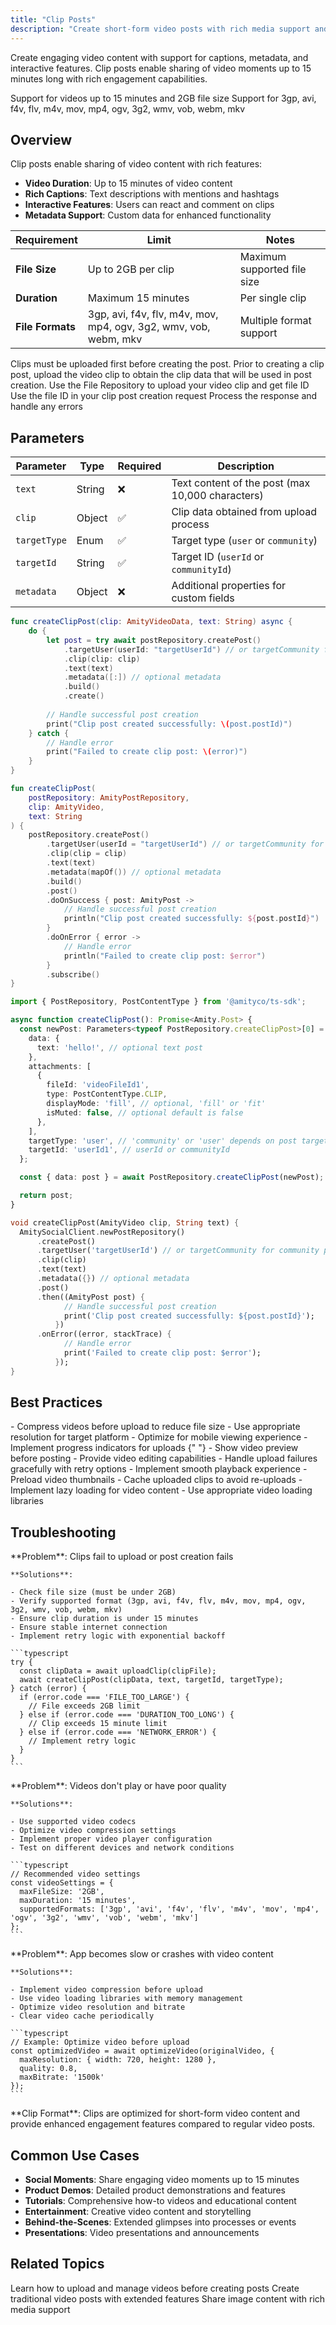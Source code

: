 ```yaml
---
title: "Clip Posts"
description: "Create short-form video posts with rich media support and interactive features"
---
```


Create engaging video content with support for captions, metadata, and interactive features. Clip posts enable sharing of video moments up to 15 minutes long with rich engagement capabilities.

<CardGroup cols={2}>
  <Card title="Video Content" icon="video">
    Support for videos up to 15 minutes and 2GB file size
  </Card>
  <Card title="Multiple Formats" icon="file-video">
    Support for 3gp, avi, f4v, flv, m4v, mov, mp4, ogv, 3g2, wmv, vob, webm, mkv
  </Card>
</CardGroup>

## Overview

Clip posts enable sharing of video content with rich features:

- **Video Duration**: Up to 15 minutes of video content
- **Rich Captions**: Text descriptions with mentions and hashtags
- **Interactive Features**: Users can react and comment on clips
- **Metadata Support**: Custom data for enhanced functionality

| Requirement      | Limit                                                            | Notes                       |
| ---------------- | ---------------------------------------------------------------- | --------------------------- |
| **File Size**    | Up to 2GB per clip                                               | Maximum supported file size |
| **Duration**     | Maximum 15 minutes                                               | Per single clip             |
| **File Formats** | 3gp, avi, f4v, flv, m4v, mov, mp4, ogv, 3g2, wmv, vob, webm, mkv | Multiple format support     |

<Warning>
  Clips must be uploaded first before creating the post. Prior to creating a clip post, upload the video clip to obtain the clip data that will be used in post creation.
</Warning>

<Steps>
  <Step title="Upload Clip">
    Use the File Repository to upload your video clip and get file ID
  </Step>
  <Step title="Create Post">
    Use the file ID in your clip post creation request
  </Step>
  <Step title="Handle Response">
    Process the response and handle any errors
  </Step>
</Steps>

## Parameters

| Parameter    | Type   | Required | Description                                      |
| ------------ | ------ | -------- | ------------------------------------------------ |
| `text`       | String | ❌        | Text content of the post (max 10,000 characters) |
| `clip`       | Object | ✅        | Clip data obtained from upload process           |
| `targetType` | Enum   | ✅        | Target type (`user` or `community`)              |
| `targetId`   | String | ✅        | Target ID (`userId` or `communityId`)            |
| `metadata`   | Object | ❌        | Additional properties for custom fields          |

<CodeGroup>

```swift iOS
func createClipPost(clip: AmityVideoData, text: String) async {
    do {
        let post = try await postRepository.createPost()
            .targetUser(userId: "targetUserId") // or targetCommunity for community posts
            .clip(clip: clip)
            .text(text)
            .metadata([:]) // optional metadata
            .build()
            .create()
        
        // Handle successful post creation
        print("Clip post created successfully: \(post.postId)")
    } catch {
        // Handle error
        print("Failed to create clip post: \(error)")
    }
}
```


```kotlin Android
fun createClipPost(
    postRepository: AmityPostRepository,
    clip: AmityVideo,
    text: String
) {
    postRepository.createPost()
        .targetUser(userId = "targetUserId") // or targetCommunity for community posts
        .clip(clip = clip)
        .text(text)
        .metadata(mapOf()) // optional metadata
        .build()
        .post()
        .doOnSuccess { post: AmityPost ->
            // Handle successful post creation
            println("Clip post created successfully: ${post.postId}")
        }
        .doOnError { error ->
            // Handle error
            println("Failed to create clip post: $error")
        }
        .subscribe()
}
```


```typescript TypeScript
import { PostRepository, PostContentType } from '@amityco/ts-sdk';

async function createClipPost(): Promise<Amity.Post> {
  const newPost: Parameters<typeof PostRepository.createClipPost>[0] = {
    data: {
      text: 'hello!', // optional text post
    },
    attachments: [
      {
        fileId: 'videoFileId1',
        type: PostContentType.CLIP,
        displayMode: 'fill', // optional, 'fill' or 'fit'
        isMuted: false, // optional default is false
      },
    ],
    targetType: 'user', // 'community' or 'user' depends on post target
    targetId: 'userId1', // userId or communityId
  };

  const { data: post } = await PostRepository.createClipPost(newPost);

  return post;
}
```


```dart Flutter
void createClipPost(AmityVideo clip, String text) {
  AmitySocialClient.newPostRepository()
      .createPost()
      .targetUser('targetUserId') // or targetCommunity for community posts
      .clip(clip)
      .text(text)
      .metadata({}) // optional metadata
      .post()
      .then((AmityPost post) {
            // Handle successful post creation
            print('Clip post created successfully: ${post.postId}');
          })
      .onError((error, stackTrace) {
            // Handle error
            print('Failed to create clip post: $error');
          });
}
```

</CodeGroup>

## Best Practices

<AccordionGroup>
  <Accordion title="Video Optimization">
    - Compress videos before upload to reduce file size - Use appropriate resolution for target platform - Optimize for mobile viewing experience - Implement progress indicators for uploads
  </Accordion>
  {" "}

  <Accordion title="User Experience">
    - Show video preview before posting - Provide video editing capabilities - Handle upload failures gracefully with retry options - Implement smooth playback experience
  </Accordion>
  <Accordion title="Performance">
    - Preload video thumbnails - Cache uploaded clips to avoid re-uploads - Implement lazy loading for video content - Use appropriate video loading libraries
  </Accordion>
</AccordionGroup>

## Troubleshooting

<AccordionGroup>
  <Accordion title="Video Upload Failures" icon="upload">
    **Problem**: Clips fail to upload or post creation fails

    **Solutions**:

    - Check file size (must be under 2GB)
    - Verify supported format (3gp, avi, f4v, flv, m4v, mov, mp4, ogv, 3g2, wmv, vob, webm, mkv)
    - Ensure clip duration is under 15 minutes
    - Ensure stable internet connection
    - Implement retry logic with exponential backoff

    ```typescript
    try {
      const clipData = await uploadClip(clipFile);
      await createClipPost(clipData, text, targetId, targetType);
    } catch (error) {
      if (error.code === 'FILE_TOO_LARGE') {
        // File exceeds 2GB limit
      } else if (error.code === 'DURATION_TOO_LONG') {
        // Clip exceeds 15 minute limit
      } else if (error.code === 'NETWORK_ERROR') {
        // Implement retry logic
      }
    }
    ```
  </Accordion>
  <Accordion title="Playback Issues" icon="play">
    **Problem**: Videos don't play or have poor quality

    **Solutions**:

    - Use supported video codecs
    - Optimize video compression settings
    - Implement proper video player configuration
    - Test on different devices and network conditions

    ```typescript
    // Recommended video settings
    const videoSettings = {
      maxFileSize: '2GB',
      maxDuration: '15 minutes',
      supportedFormats: ['3gp', 'avi', 'f4v', 'flv', 'm4v', 'mov', 'mp4', 'ogv', '3g2', 'wmv', 'vob', 'webm', 'mkv']
    };
    ```
  </Accordion>
  <Accordion title="Performance Issues" icon="gauge">
    **Problem**: App becomes slow or crashes with video content

    **Solutions**:

    - Implement video compression before upload
    - Use video loading libraries with memory management
    - Optimize video resolution and bitrate
    - Clear video cache periodically

    ```typescript
    // Example: Optimize video before upload
    const optimizedVideo = await optimizeVideo(originalVideo, {
      maxResolution: { width: 720, height: 1280 },
      quality: 0.8,
      maxBitrate: '1500k'
    });
    ```
  </Accordion>
</AccordionGroup>

<Info>
  **Clip Format**: Clips are optimized for short-form video content and provide enhanced engagement features compared to regular video posts.
</Info>

## Common Use Cases

- **Social Moments**: Share engaging video moments up to 15 minutes
- **Product Demos**: Detailed product demonstrations and features
- **Tutorials**: Comprehensive how-to videos and educational content
- **Entertainment**: Creative video content and storytelling
- **Behind-the-Scenes**: Extended glimpses into processes or events
- **Presentations**: Video presentations and announcements

## Related Topics

<CardGroup cols={3}>
  <Card title="Video Upload" icon="upload" href="/social-plus-sdk/core-concepts/content-handling/files-images-and-videos/video-handling">
    Learn how to upload and manage videos before creating posts
  </Card>
  <Card title="Video Posts" icon="video" href="./video-post">
    Create traditional video posts with extended features
  </Card>
  <Card title="Image Posts" icon="image" href="./image-post">
    Share image content with rich media support
  </Card>
</CardGroup>